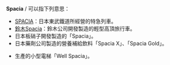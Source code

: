 '''Spacia''' / '''{{Lang|ja|スペーシア}}'''可以指下列意思：
* [[SPACIA|SPACIA]]：日本東武鐵道所經營的特急列車。
* [[鈴木Spacia|鈴木Spacia]]：鈴木公司開發製造的輕型高頂旅行車。
* 日本板硝子開發製造的{{Link-ja|真空玻璃|真空ガラス}}「Spacia」。
* 日本藥劑公司製造的營養補給飲料「Spacia X」、「Spacia Gold」。
* {{Link-ja|三菱日立住家電梯|三菱日立ホームエレベーター}}生產的小型電梯「Well Spacia」。

{{Disambiguation|Cat=非中文名称消歧义}}